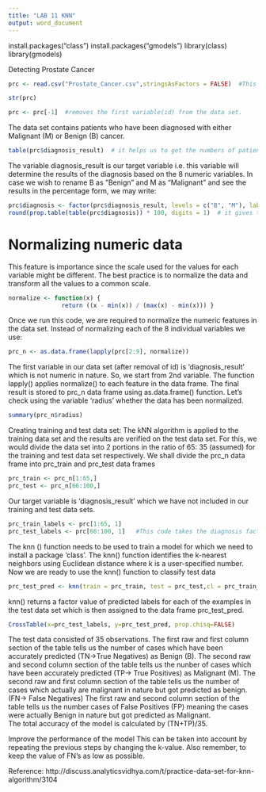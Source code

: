 ```yaml
---
title: "LAB 11 KNN"
output: word_document
---
```

install.packages("class")
install.packages("gmodels")
library(class)
library(gmodels)

Detecting Prostate Cancer
```r
prc <- read.csv("Prostate_Cancer.csv",stringsAsFactors = FALSE)  #This command imports the required data set and saves it to the prc data frame.
```
```r
str(prc)    
```
```r
prc <- prc[-1]  #removes the first variable(id) from the data set.
```
The data set contains patients who have been diagnosed with either Malignant (M) or Benign (B) cancer.
```r
table(prc$diagnosis_result)  # it helps us to get the numbers of patients
```
The variable diagnosis_result is our target variable i.e. this variable will determine the results of the diagnosis based on the 8 numeric variables.
In case we wish to rename B as ”Benign” and M as “Malignant” and see the results in the percentage form, we may write:
```r
prc$diagnosis <- factor(prc$diagnosis_result, levels = c("B", "M"), labels = c("Benign", "Malignant"))
round(prop.table(table(prc$diagnosis)) * 100, digits = 1)  # it gives the result in the percentage form rounded of to 1 decimal place( and so it’s digits = 1)
```
# Normalizing numeric data
This feature is importance since the scale used for the values for each variable might be different. The best practice is to normalize the data and transform all the values to a common scale.
```r
normalize <- function(x) {
               return ((x - min(x)) / (max(x) - min(x))) }
```
Once we run this code, we are required to normalize the numeric features in the data set. Instead of normalizing each of the 8 individual variables we use:
```r
prc_n <- as.data.frame(lapply(prc[2:9], normalize))
```
The first variable in our data set (after removal of id) is ‘diagnosis_result’ which is not numeric in nature. So, we start from 2nd variable. The function lapply() applies normalize() to each feature in the data frame. The final result is stored to prc_n data frame using as.data.frame() function.
Let’s check using the variable ‘radius’ whether the data has been normalized.
```r
summary(prc_n$radius)
```
Creating training and test data set:
The kNN algorithm is applied to the training data set and the results are verified on the test data set.
For this, we would  divide the data set into 2 portions in the ratio of 65: 35 (assumed) for the training and test data set respectively.
We shall divide the prc_n data frame into prc_train and prc_test data frames
```r
prc_train <- prc_n[1:65,]
prc_test <- prc_n[66:100,]
```
Our target variable is ‘diagnosis_result’ which we have not included in our training and test data sets.
```r
prc_train_labels <- prc[1:65, 1]
prc_test_labels <- prc[66:100, 1]   #This code takes the diagnosis factor in column 1 of the prc data frame and on turn creates prc_train_labels and prc_test_labels data frame.
```
The knn () function needs to be used to train a model for which we need to install a package ‘class’. The knn() function identifies the k-nearest neighbors using Euclidean distance where k is a user-specified number.
Now we are ready to use the knn() function to classify test data
```r
prc_test_pred <- knn(train = prc_train, test = prc_test,cl = prc_train_labels, k=10)
```
knn() returns a factor value of predicted labels for each of the examples in the test data set which is then assigned to the data frame prc_test_pred.
```r
CrossTable(x=prc_test_labels, y=prc_test_pred, prop.chisq=FALSE)
```
The test data consisted of 35 observations. 
The first raw and first column section of the table tells us the number of cases which have been accurately predicted (TN->True Negatives) as Benign (B).
The second raw and second column section of the table tells us the nunber of cases which have been accurately predicted (TP-> True Positives) as Malignant (M).
The second raw and first column section of the table tells us the number of cases which  actually are malignant in nature but got predicted as benign.(FN-> False Negatives)
The first raw and second column section of the table tells us the number cases of False Positives (FP) meaning the cases were actually Benign in nature but got predicted as Malignant.  
The total accuracy of the model is calculated by (TN+TP)/35.

Improve the performance of the model
This can be taken into account by repeating the previous steps by changing the k-value. Also remember, to keep the value of FN’s as low as possible.

Reference: http://discuss.analyticsvidhya.com/t/practice-data-set-for-knn-algorithm/3104

